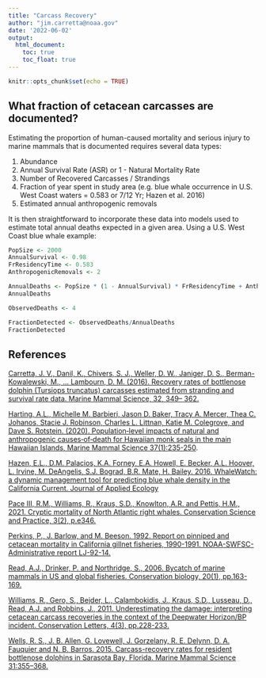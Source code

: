 ```yaml
---
title: "Carcass Recovery"
author: "jim.carretta@noaa.gov"
date: '2022-06-02'
output:
  html_document:
    toc: true
    toc_float: true
---
```


```r
knitr::opts_chunk$set(echo = TRUE)
```

## What fraction of cetacean carcasses are documented?

Estimating the proportion of human-caused mortality and serious injury to marine mammals that is documented requires several data types:

1.    Abundance
2.    Annual Survival Rate (ASR) or 1 - Natural Mortality Rate
3.    Number of Recovered Carcasses / Strandings
4.    Fraction of year spent in study area (e.g. blue whale occurrence in U.S. West Coast waters = 0.583 or 7/12 Yr; Hazen et al. 2016)
5.    Estimated annual anthropogenic removals

It is then straightforward to incorporate these data into models used to estimate total annual deaths expected in a given area.
Using a U.S. West Coast blue whale example:

```r
PopSize <- 2000
AnnualSurvival <- 0.98
FrResidencyTime <- 0.583
AnthropogenicRemovals <- 2

AnnualDeaths <- PopSize * (1 - AnnualSurvival) * FrResidencyTime + AnthropogenicRemovals
AnnualDeaths

ObservedDeaths <- 4

FractionDetected <- ObservedDeaths/AnnualDeaths
FractionDetected

```



## References

[Carretta, J. V., Danil, K., Chivers, S. J., Weller, D. W., Janiger, D. S., Berman-Kowalewski, M., … Lambourn, D. M. (2016). Recovery rates of bottlenose dolphin (Tursiops truncatus) carcasses estimated from stranding and survival rate data. Marine Mammal Science, 32, 349– 362.](https://doi.org/10.1111/mms.12264)

[Harting, A.L., Michelle M. Barbieri, Jason D. Baker, Tracy A. Mercer, Thea C. Johanos, Stacie J. Robinson, Charles L. Littnan, Katie M. Colegrove, and Dave S. Rotstein. (2020). Population‐level impacts of natural and anthropogenic causes‐of‐death for Hawaiian monk seals in the main Hawaiian Islands, Marine Mammal Science 37(1):235-250](https://onlinelibrary.wiley.com/doi/full/10.1111/mms.12742).

[Hazen, E.L., D.M. Palacios, K.A. Forney, E.A. Howell, E. Becker, A.L. Hoover, L. Irvine, M. DeAngelis, S.J. Bograd, B.R. Mate, H. Bailey. 2016. WhaleWatch: a dynamic management tool for predicting blue whale density in the California Current. Journal of Applied Ecology](https://besjournals.onlinelibrary.wiley.com/doi/full/10.1111/1365-2664.12820)

[Pace III, R.M., Williams, R., Kraus, S.D., Knowlton, A.R. and Pettis, H.M., 2021. Cryptic mortality of North Atlantic right whales. Conservation Science and Practice, 3(2), p.e346.](https://conbio.onlinelibrary.wiley.com/doi/full/10.1111/csp2.346)

[Perkins, P., J. Barlow, and M. Beeson. 1992. Report on pinniped and cetacean mortality in California gillnet fisheries, 1990-1991. NOAA-SWFSC-Administrative report LJ-92-14.](https://repository.library.noaa.gov/view/noaa/25798)

[Read, A.J., Drinker, P. and Northridge, S., 2006. Bycatch of marine mammals in US and global fisheries. Conservation biology, 20(1), pp.163-169.](https://conbio.onlinelibrary.wiley.com/doi/10.1111/j.1523-1739.2006.00338.x)

[Williams, R., Gero, S., Bejder, L., Calambokidis, J., Kraus, S.D., Lusseau, D., Read, A.J. and Robbins, J., 2011. Underestimating the damage: interpreting cetacean carcass recoveries in the context of the Deepwater Horizon/BP incident. Conservation Letters, 4(3), pp.228-233.](https://doi.org/10.1111/j.1755-263X.2011.00168.x)

[Wells, R. S., J. B. Allen, G. Lovewell, J. Gorzelany, R. E. Delynn, D. A. Fauquier and N. B. Barros. 2015. Carcass-recovery rates for resident bottlenose dolphins in Sarasota Bay, Florida. Marine Mammal Science 31:355–368.](https://onlinelibrary.wiley.com/doi/10.1111/mms.12142)







